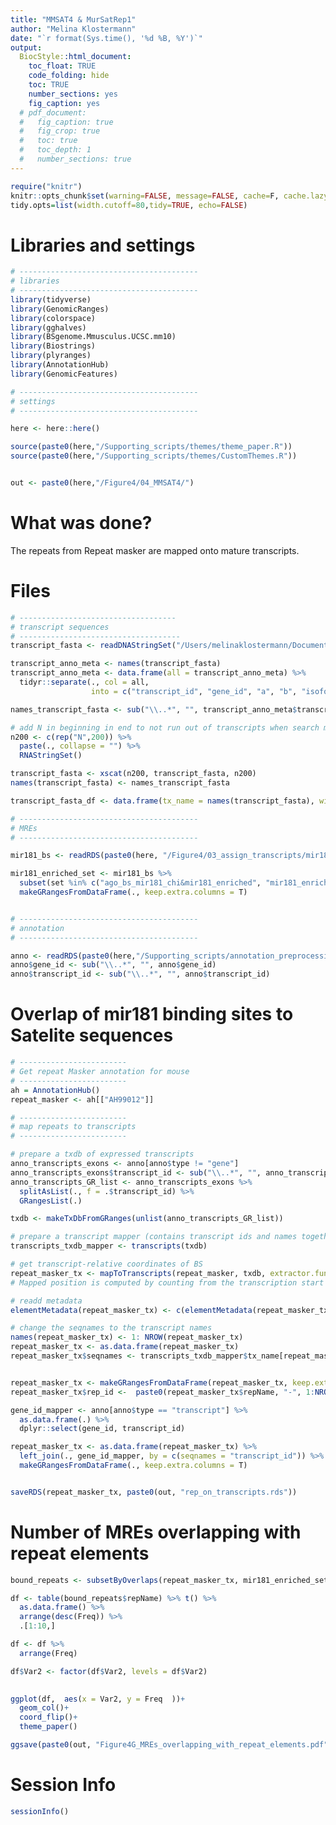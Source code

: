 ```yaml
---
title: "MMSAT4 & MurSatRep1"
author: "Melina Klostermann"
date: "`r format(Sys.time(), '%d %B, %Y')`"
output: 
  BiocStyle::html_document:
    toc_float: TRUE
    code_folding: hide
    toc: TRUE
    number_sections: yes
    fig_caption: yes
  # pdf_document:
  #   fig_caption: true
  #   fig_crop: true
  #   toc: true
  #   toc_depth: 1
  #   number_sections: true
---
```


```r
require("knitr")
knitr::opts_chunk$set(warning=FALSE, message=FALSE, cache=F, cache.lazy = FALSE)
tidy.opts=list(width.cutoff=80,tidy=TRUE, echo=FALSE)
```

# Libraries and settings

```r
# ----------------------------------------
# libraries
# ----------------------------------------
library(tidyverse)
library(GenomicRanges)
library(colorspace)
library(gghalves)
library(BSgenome.Mmusculus.UCSC.mm10)
library(Biostrings)
library(plyranges)
library(AnnotationHub)
library(GenomicFeatures)

# ----------------------------------------
# settings
# ----------------------------------------

here <- here::here()

source(paste0(here,"/Supporting_scripts/themes/theme_paper.R"))
source(paste0(here,"/Supporting_scripts/themes/CustomThemes.R"))


out <- paste0(here,"/Figure4/04_MMSAT4/")

```

# What was done?

The repeats from Repeat masker are mapped onto mature transcripts.


# Files
```r
# -----------------------------------
# transcript sequences
# ------------------------------------
transcript_fasta <- readDNAStringSet("/Users/melinaklostermann/Documents/projects/anno/gencodevM23/gencode.vM23.transcripts.fa.gz") %>% RNAStringSet()

transcript_anno_meta <- names(transcript_fasta)
transcript_anno_meta <- data.frame(all = transcript_anno_meta) %>%
  tidyr::separate(., col = all,
                  into = c("transcript_id", "gene_id", "a", "b", "isoform_name", "gene_name", "entrez_gene_id", "gene_type"), sep = "\\|")

names_transcript_fasta <- sub("\\..*", "", transcript_anno_meta$transcript_id)

# add N in beginning in end to not run out of transcripts when search motif
n200 <- c(rep("N",200)) %>%
  paste(., collapse = "") %>%
  RNAStringSet()

transcript_fasta <- xscat(n200, transcript_fasta, n200)
names(transcript_fasta) <- names_transcript_fasta

transcript_fasta_df <- data.frame(tx_name = names(transcript_fasta), width = width(transcript_fasta))

# ----------------------------------------
# MREs
# ----------------------------------------

mir181_bs <- readRDS(paste0(here, "/Figure4/03_assign_transcripts/mir181_bs_on_transcripts.rds"))

mir181_enriched_set <- mir181_bs %>%
  subset(set %in% c("ago_bs_mir181_chi&mir181_enriched", "mir181_enriched")) %>%
  makeGRangesFromDataFrame(., keep.extra.columns = T)


# ----------------------------------------
# annotation
# ----------------------------------------

anno <- readRDS(paste0(here,"/Supporting_scripts/annotation_preprocessing/annotation.rds"))
anno$gene_id <- sub("\\..*", "", anno$gene_id)
anno$transcript_id <- sub("\\..*", "", anno$transcript_id)


```

# Overlap of mir181 binding sites to Satelite sequences

```r
# ------------------------
# Get repeat Masker annotation for mouse
# ------------------------
ah = AnnotationHub()
repeat_masker <- ah[["AH99012"]]

# ------------------------
# map repeats to transcripts
# ------------------------

# prepare a txdb of expressed transcripts
anno_transcripts_exons <- anno[anno$type != "gene"] 
anno_transcripts_exons$transcript_id <- sub("\\..*", "", anno_transcripts_exons$transcript_id)
anno_transcripts_GR_list <- anno_transcripts_exons %>%
  splitAsList(., f = .$transcript_id) %>%
  GRangesList(.) 

txdb <- makeTxDbFromGRanges(unlist(anno_transcripts_GR_list))

# prepare a transcript mapper (contains transcript ids and names together with genomic positions of transcripts)
transcripts_txdb_mapper <- transcripts(txdb)

# get transcript-relative coordinates of BS
repeat_masker_tx <- mapToTranscripts(repeat_masker, txdb, extractor.fun = GenomicFeatures::exonsBy, ignore.strand=T)
# Mapped position is computed by counting from the transcription start site (TSS) and is not affected by the value of ignore.strand.

# readd metadata
elementMetadata(repeat_masker_tx) <- c(elementMetadata(repeat_masker_tx), elementMetadata(repeat_masker[repeat_masker_tx$xHits]))

# change the seqnames to the transcript names
names(repeat_masker_tx) <- 1: NROW(repeat_masker_tx)
repeat_masker_tx <- as.data.frame(repeat_masker_tx)
repeat_masker_tx$seqnames <- transcripts_txdb_mapper$tx_name[repeat_masker_tx$transcriptsHits] 


repeat_masker_tx <- makeGRangesFromDataFrame(repeat_masker_tx, keep.extra.columns = T) 
repeat_masker_tx$rep_id <-  paste0(repeat_masker_tx$repName, "-", 1:NROW(repeat_masker_tx))

gene_id_mapper <- anno[anno$type == "transcript"] %>%
  as.data.frame(.) %>%
  dplyr::select(gene_id, transcript_id)

repeat_masker_tx <- as.data.frame(repeat_masker_tx) %>%
  left_join(., gene_id_mapper, by = c(seqnames = "transcript_id")) %>%
  makeGRangesFromDataFrame(., keep.extra.columns = T)


saveRDS(repeat_masker_tx, paste0(out, "rep_on_transcripts.rds"))

```

# Number of MREs overlapping with repeat elements

```r
bound_repeats <- subsetByOverlaps(repeat_masker_tx, mir181_enriched_set)

df <- table(bound_repeats$repName) %>% t() %>%
  as.data.frame() %>% 
  arrange(desc(Freq)) %>%
  .[1:10,]

df <- df %>%
  arrange(Freq)

df$Var2 <- factor(df$Var2, levels = df$Var2)
  

ggplot(df,  aes(x = Var2, y = Freq  ))+
  geom_col()+
  coord_flip()+
  theme_paper()

ggsave(paste0(out, "Figure4G_MREs_overlapping_with_repeat_elements.pdf"), width = 4, height = 6, units = "cm")

```

# Session Info

```r
sessionInfo()

```
